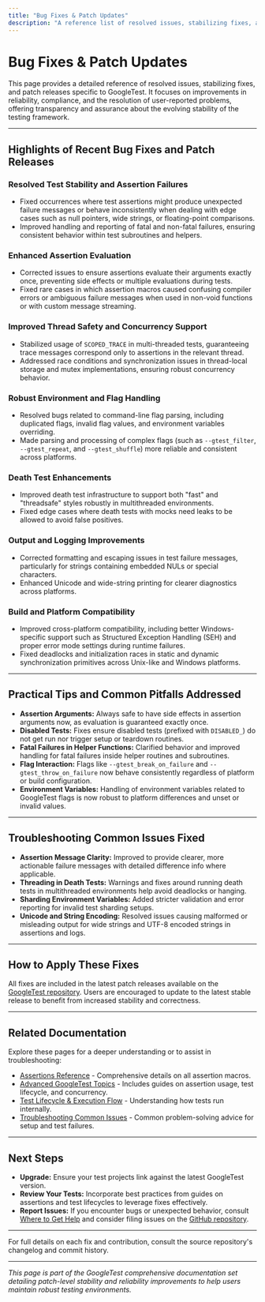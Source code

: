 ```yaml
---
title: "Bug Fixes & Patch Updates"
description: "A reference list of resolved issues, stabilizing fixes, and patch releases. Highlights improvements in reliability, compliance, and user-reported problem resolutions for transparency and assurance."
---
```


# Bug Fixes & Patch Updates

This page provides a detailed reference of resolved issues, stabilizing fixes, and patch releases specific to GoogleTest. It focuses on improvements in reliability, compliance, and the resolution of user-reported problems, offering transparency and assurance about the evolving stability of the testing framework.

---

## Highlights of Recent Bug Fixes and Patch Releases

### Resolved Test Stability and Assertion Failures
- Fixed occurrences where test assertions might produce unexpected failure messages or behave inconsistently when dealing with edge cases such as null pointers, wide strings, or floating-point comparisons.
- Improved handling and reporting of fatal and non-fatal failures, ensuring consistent behavior within test subroutines and helpers.

### Enhanced Assertion Evaluation
- Corrected issues to ensure assertions evaluate their arguments exactly once, preventing side effects or multiple evaluations during tests.
- Fixed rare cases in which assertion macros caused confusing compiler errors or ambiguous failure messages when used in non-void functions or with custom message streaming.

### Improved Thread Safety and Concurrency Support
- Stabilized usage of `SCOPED_TRACE` in multi-threaded tests, guaranteeing trace messages correspond only to assertions in the relevant thread.
- Addressed race conditions and synchronization issues in thread-local storage and mutex implementations, ensuring robust concurrency behavior.

### Robust Environment and Flag Handling
- Resolved bugs related to command-line flag parsing, including duplicated flags, invalid flag values, and environment variables overriding.
- Made parsing and processing of complex flags (such as `--gtest_filter`, `--gtest_repeat`, and `--gtest_shuffle`) more reliable and consistent across platforms.

### Death Test Enhancements
- Improved death test infrastructure to support both "fast" and "threadsafe" styles robustly in multithreaded environments.
- Fixed edge cases where death tests with mocks need leaks to be allowed to avoid false positives.

### Output and Logging Improvements
- Corrected formatting and escaping issues in test failure messages, particularly for strings containing embedded NULs or special characters.
- Enhanced Unicode and wide-string printing for clearer diagnostics across platforms.

### Build and Platform Compatibility
- Improved cross-platform compatibility, including better Windows-specific support such as Structured Exception Handling (SEH) and proper error mode settings during runtime failures.
- Fixed deadlocks and initialization races in static and dynamic synchronization primitives across Unix-like and Windows platforms.

---

## Practical Tips and Common Pitfalls Addressed

- **Assertion Arguments:** Always safe to have side effects in assertion arguments now, as evaluation is guaranteed exactly once.
- **Disabled Tests:** Fixes ensure disabled tests (prefixed with `DISABLED_`) do not get run nor trigger setup or teardown routines.
- **Fatal Failures in Helper Functions:** Clarified behavior and improved handling for fatal failures inside helper routines and subroutines.
- **Flag Interaction:** Flags like `--gtest_break_on_failure` and `--gtest_throw_on_failure` now behave consistently regardless of platform or build configuration.
- **Environment Variables:** Handling of environment variables related to GoogleTest flags is now robust to platform differences and unset or invalid values.

---

## Troubleshooting Common Issues Fixed

- **Assertion Message Clarity:** Improved to provide clearer, more actionable failure messages with detailed difference info where applicable.
- **Threading in Death Tests:** Warnings and fixes around running death tests in multithreaded environments help avoid deadlocks or hanging.
- **Sharding Environment Variables:** Added stricter validation and error reporting for invalid test sharding setups.
- **Unicode and String Encoding:** Resolved issues causing malformed or misleading output for wide strings and UTF-8 encoded strings in assertions and logs.

---

## How to Apply These Fixes

All fixes are included in the latest patch releases available on the [GoogleTest repository](https://github.com/google/googletest/releases). Users are encouraged to update to the latest stable release to benefit from increased stability and correctness.

---

## Related Documentation

Explore these pages for a deeper understanding or to assist in troubleshooting:

- [Assertions Reference](https://google.github.io/googletest/reference/assertions.html) - Comprehensive details on all assertion macros.
- [Advanced GoogleTest Topics](https://google.github.io/googletest/advanced.html) - Includes guides on assertion usage, test lifecycle, and concurrency.
- [Test Lifecycle & Execution Flow](https://google.github.io/googletest/core_lifecycle.html) - Understanding how tests run internally.
- [Troubleshooting Common Issues](https://google.github.io/googletest/troubleshooting.html) - Common problem-solving advice for setup and test failures.

---

## Next Steps

- **Upgrade:** Ensure your test projects link against the latest GoogleTest version.
- **Review Your Tests:** Incorporate best practices from guides on assertions and test lifecycles to leverage fixes effectively.
- **Report Issues:** If you encounter bugs or unexpected behavior, consult [Where to Get Help](https://google.github.io/googletest/support.html) and consider filing issues on the [GitHub repository](https://github.com/google/googletest/issues).

---

For full details on each fix and contribution, consult the source repository's changelog and commit history.

---

*This page is part of the GoogleTest comprehensive documentation set detailing patch-level stability and reliability improvements to help users maintain robust testing environments.*
